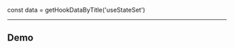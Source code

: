 const data = getHookDataByTitle('useStateSet')










<!--=========================================================================-->

<hr />

## Demo

<DemoComponent />
